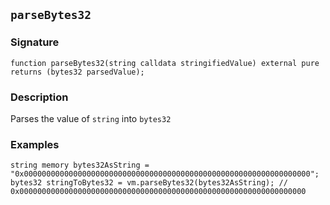 ## `parseBytes32`

### Signature

```solidity
function parseBytes32(string calldata stringifiedValue) external pure returns (bytes32 parsedValue);
```

### Description

Parses the value of `string` into `bytes32`

### Examples

```solidity
string memory bytes32AsString = "0x0000000000000000000000000000000000000000000000000000000000000000";
bytes32 stringToBytes32 = vm.parseBytes32(bytes32AsString); // 0x0000000000000000000000000000000000000000000000000000000000000000
```
